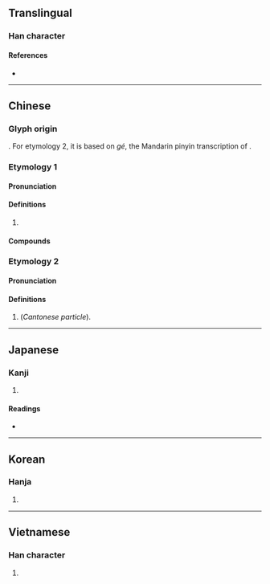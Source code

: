 {{character info}}
==Translingual==

===Han character===
{{Han char|rn=30|rad=口|as=13|sn=16|four=64027|canj=RTAV|ids=⿰口葛}}

====References====
* {{Han ref|kx=0211.121|dkj=04426|hdz=10681.080|uh=5676|ud=22134|bh=BEBF|bd=48831}}

----

==Chinese==

===Glyph origin===
{{Han compound|口|葛|ls=psc|c1=s|c2=p|t1=mouth|no_och2=1}}. For etymology 2, it is based on ''gé'', the Mandarin pinyin transcription of {{m|zh|葛}}.

===Etymology 1===
{{zh-forms}}

====Pronunciation====
{{zh-pron
|m=gá,gé
|c=gaa1,got3
|h=pfs=
|md=
|mn=
|w=
|mc=
|oc=
|cat=
}}

====Definitions====
{{zh-hanzi}}

# {{n-g|[[use]]d in [[transcription]]s}}

====Compounds====
{{zh-der|噶個點兒|喀什噶爾|噶大克|噶廈|噶舉派|噶當派|噶倫|噶爾丹|準噶爾|噶倫堡|噶爾|噶瑪蘭|吐噶喇列島|坦噶尼喀}}

===Etymology 2===

====Pronunciation====
{{zh-pron
|c=ge3
|cat=part
}}

====Definitions====
{{zh-hanzi}}

# {{lb|zh|chiefly|Mainland China}} {{zh-alt-form|嘅|dot=}} (''Cantonese particle'').

----

==Japanese==

===Kanji===
{{ja-kanji|grade=|rs=口13}}

# {{n-g|[[use]]d in [[transliteration]]s}}

====Readings====
* {{ja-readings|on=かつ, かち, が|kun=}}

----

==Korean==

===Hanja===
{{ko-hanja|hangeul=갈|rv=gal|mr=kal}}

# {{rfdef|ko|sort=口13}}

----

==Vietnamese==

===Han character===
{{vi-readings|reading=cát, gắt|rs=口13}}

# {{rfdef|vi|sort=口13}}